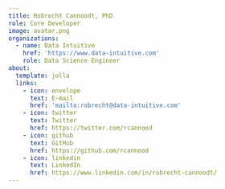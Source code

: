 ```yaml
---
title: Robrecht Cannoodt, PhD
role: Core Developer
image: avatar.png
organizations:
  - name: Data Intuitive
    href: 'https://www.data-intuitive.com'
    role: Data Science Engineer
about:
  template: jolla
  links:
    - icon: envelope
      text: E-mail
      href: 'mailto:robrecht@data-intuitive.com'
    - icon: twitter
      text: Twitter
      href: https://twitter.com/rcannood
    - icon: github
      text: GitHub
      href: https://github.com/rcannood
    - icon: linkedin
      text: LinkedIn
      href: https://www.linkedin.com/in/robrecht-cannoodt/
---
```

